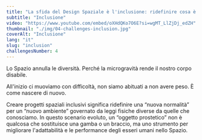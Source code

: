 ```yaml
---
title: "La sfida del Design Spaziale è l'inclusione: ridefinire cosa è normale."
subtitle: "Inclusione"
video: "https://www.youtube.com/embed/oXHdQKo7O6E?si=wgMT_LlZjDj_edZH"
thumbnail: "./img/04-challenges-inclusion.jpg"
coverAlt: "Inclusione"
lang: "it"
slug: "inclusion"
challengesNumber: 4
---
```


Lo Spazio annulla le diversità. Perché la microgravità rende il nostro corpo disabile.

All'inizio ci muoviamo con difficoltà, non siamo abituati a non avere peso. È come nascere di nuovo.

Creare progetti spaziali inclusivi significa ridefinire una “nuova normalità” per un “nuovo ambiente” governato da leggi fisiche diverse da quelle che conosciamo. In questo scenario evoluto, un “oggetto prostetico” non è qualcosa che sostituisce una gamba o un braccio, ma uno strumento per migliorare l'adattabilità e le performance degli esseri umani nello Spazio.